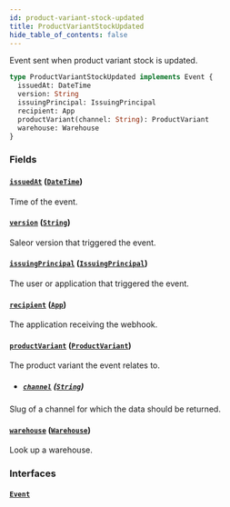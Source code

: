 ```yaml
---
id: product-variant-stock-updated
title: ProductVariantStockUpdated
hide_table_of_contents: false
---
```


Event sent when product variant stock is updated.

```graphql
type ProductVariantStockUpdated implements Event {
  issuedAt: DateTime
  version: String
  issuingPrincipal: IssuingPrincipal
  recipient: App
  productVariant(channel: String): ProductVariant
  warehouse: Warehouse
}
```

### Fields

#### [`issuedAt`](#) ([`DateTime`](../../../developer/api-reference/scalars/date-time))

Time of the event.

#### [`version`](#) ([`String`](../../../developer/api-reference/scalars/string))

Saleor version that triggered the event.

#### [`issuingPrincipal`](#) ([`IssuingPrincipal`](../../../developer/api-reference/unions/issuing-principal))

The user or application that triggered the event.

#### [`recipient`](#) ([`App`](../../../developer/api-reference/objects/app))

The application receiving the webhook.

#### [`productVariant`](#) ([`ProductVariant`](../../../developer/api-reference/objects/product-variant))

The product variant the event relates to.

- ##### [`channel`](#) ([`String`](../../../developer/api-reference/scalars/string))

Slug of a channel for which the data should be returned.

#### [`warehouse`](#) ([`Warehouse`](../../../developer/api-reference/objects/warehouse))

Look up a warehouse.

### Interfaces

#### [`Event`](../../../developer/api-reference/interfaces/event)
